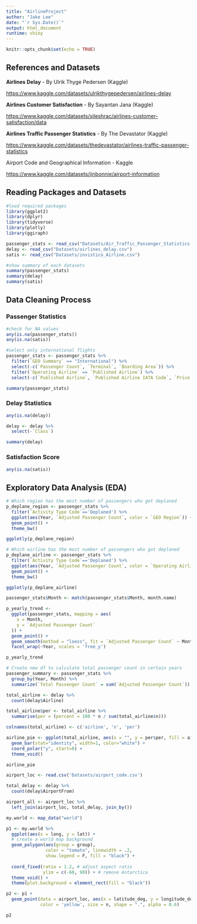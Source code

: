 ```yaml
---
title: "AirlineProject"
author: "Jake Lee"
date: "`r Sys.Date()`"
output: html_document
runtime: shiny
---
```


```r
knitr::opts_chunk$set(echo = TRUE)
```

## References and Datasets

**Airlines Delay** - By Ulrik Thyge Pedersen (Kaggle)

<https://www.kaggle.com/datasets/ulrikthygepedersen/airlines-delay>

**Airlines Customer Satisfaction** - By Sayantan Jana (Kaggle)

<https://www.kaggle.com/datasets/sjleshrac/airlines-customer-satisfaction/data>

**Airlines Traffic Passenger Statistics** - By The Devastator (Kaggle)

<https://www.kaggle.com/datasets/thedevastator/airlines-traffic-passenger-statistics>

Airport Code and Geographical Information - Kaggle

<https://www.kaggle.com/datasets/jinbonnie/airport-information>

## Reading Packages and Datasets

```r
#load required packages
library(ggplot2)
library(dplyr)
library(tidyverse)
library(plotly)
library(ggiraph)

passenger_stats <- read_csv("Datasets/Air_Traffic_Passenger_Statistics.csv")
delay <- read_csv("Datasets/airlines_delay.csv")
satis <- read_csv("Datasets/invistico_Airline.csv")
```

```r
#show summary of each datasets
summary(passenger_stats)
summary(delay)
summary(satis)
```

## Data Cleaning Process

### Passenger Statistics

```r
#check for NA values
any(is.na(passenger_stats))
any(is.na(satis))
```

```r
#select only international flights
passenger_stats <- passenger_stats %>%
  filter(`GEO Summary` == "International") %>%
  select(-c(`Passenger Count`, `Terminal`, `Boarding Area`)) %>%
  filter(`Operating Airline` == `Published Airline`) %>%
  select(-c(`Published Airline`, `Published Airline IATA Code`, `Price Category Code`, `index`, `GEO Summary`))
```

```r
summary(passenger_stats)
```

### Delay Statistics

```r
any(is.na(delay))
```

```r
delay <- delay %>%
  select(-`Class`)
```

```r
summary(delay)
```

### Satisfaction Score

```r
any(is.na(satis))
```

## Exploratory Data Analysis (EDA)

```r
# Which region has the most number of passengers who got deplaned
p_deplane_region <- passenger_stats %>%
  filter(`Activity Type Code`=='Deplaned') %>%
  ggplot(aes(Year, `Adjusted Passenger Count`, color = `GEO Region`)) +
  geom_point() +
  theme_bw()

ggplotly(p_deplane_region)
```

```r
# Which airline has the most number of passengers who got deplaned
p_deplane_airline <- passenger_stats %>%
  filter(`Activity Type Code`=='Deplaned') %>%
  ggplot(aes(Year, `Adjusted Passenger Count`, color = `Operating Airline IATA Code`)) +
  geom_point() +
  theme_bw()

ggplotly(p_deplane_airline)
```

```r
passenger_stats$Month <- match(passenger_stats$Month, month.name)

p_yearly_trend <-
  ggplot(passenger_stats, mapping = aes(
    x = Month,
    y = `Adjusted Passenger Count`
  )) + 
  geom_point() +
  geom_smooth(method = "loess", fit = `Adjusted Passenger Count` ~ Month) + 
  facet_wrap(~Year, scales = 'free_y')

p_yearly_trend
```

```r
# Create new df to calculate total passenger count in certain years
passenger_summary <- passenger_stats %>%
  group_by(Year, Month) %>%
  summarize(`Total Passenger Count` = sum(`Adjusted Passenger Count`))
```

```r
total_airline <- delay %>%
  count(delay$Airline)

total_airline$per <- total_airline %>%
  summarise(per = (percent = 100 * n / sum(total_airline$n)))

colnames(total_airline) <- c('airline', 'n', 'per')
```

```r
airline_pie <- ggplot(total_airline, aes(x = "", y = per$per, fill = airline)) + 
  geom_bar(stat="identity", width=1, color="white") +
  coord_polar("y", start=0) +
  theme_void()

airline_pie
```

```r
airport_loc <- read.csv('Datasets/airport_code.csv')
```

```r
total_delay <- delay %>%
  count(delay$AirportFrom)

airport_all <- airport_loc %>%
  left_join(airport_loc, total_delay, join_by())
```

```r
my.world <- map_data("world")

p1 <- my.world %>% 
  ggplot(aes(x = long, y = lat)) + 
  # create a world map background
  geom_polygon(aes(group = group), 
               color = "tomato", linewidth = .2, 
               show.legend = F, fill = "black") +
  
  coord_fixed(ratio = 1.2, # adjust aspect ratio
              ylim = c(-60, 90)) + # remove Antarctica 
  theme_void() + 
  theme(plot.background = element_rect(fill = "black")) 
```

```r
p2 <- p1 +
  geom_point(data = airport_loc, aes(x = latitude_deg, y = longitude_deg), 
             color = 'yellow', size = n, shape = ".", alpha = 0.6)

p2
```
